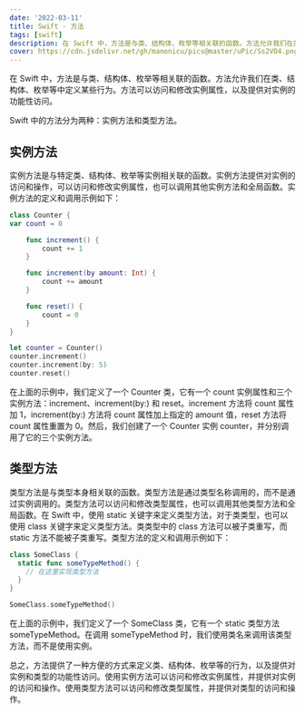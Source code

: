 ```yaml
---
date: '2022-03-11'
title: Swift - 方法
tags: [swift]
description: 在 Swift 中，方法是与类、结构体、枚举等相关联的函数。方法允许我们在类、结构体、枚举等中定义某些行为。方法可以访问和修改实例属性，以及提供对实例的功能性访问。
cover: https://cdn.jsdelivr.net/gh/manonicu/pics@master/uPic/Ss2VO4.png
---
```


在 Swift 中，方法是与类、结构体、枚举等相关联的函数。方法允许我们在类、结构体、枚举等中定义某些行为。方法可以访问和修改实例属性，以及提供对实例的功能性访问。

Swift 中的方法分为两种：实例方法和类型方法。

## 实例方法

实例方法是与特定类、结构体、枚举等实例相关联的函数。实例方法提供对实例的访问和操作，可以访问和修改实例属性，也可以调用其他实例方法和全局函数。实例方法的定义和调用示例如下：

```swift
class Counter {
var count = 0

    func increment() {
        count += 1
    }

    func increment(by amount: Int) {
        count += amount
    }

    func reset() {
        count = 0
    }
}

let counter = Counter()
counter.increment()
counter.increment(by: 5)
counter.reset()
```

在上面的示例中，我们定义了一个 Counter 类，它有一个 count 实例属性和三个实例方法：increment、increment(by:) 和 reset。increment 方法将 count 属性加 1，increment(by:) 方法将 count 属性加上指定的 amount 值，reset 方法将 count 属性重置为 0。然后，我们创建了一个 Counter 实例 counter，并分别调用了它的三个实例方法。

## 类型方法

类型方法是与类型本身相关联的函数。类型方法是通过类型名称调用的，而不是通过实例调用的。类型方法可以访问和修改类型属性，也可以调用其他类型方法和全局函数。在 Swift 中，使用 static 关键字来定义类型方法，对于类类型，也可以使用 class 关键字来定义类型方法。类类型中的 class 方法可以被子类重写，而 static 方法不能被子类重写。类型方法的定义和调用示例如下：

```swift
class SomeClass {
  static func someTypeMethod() {
    // 在这里实现类型方法
  }
}

SomeClass.someTypeMethod()
```

在上面的示例中，我们定义了一个 SomeClass 类，它有一个 static 类型方法 someTypeMethod。在调用 someTypeMethod 时，我们使用类名来调用该类型方法，而不是使用实例。

总之，方法提供了一种方便的方式来定义类、结构体、枚举等的行为，以及提供对实例和类型的功能性访问。使用实例方法可以访问和修改实例属性，并提供对实例的访问和操作。使用类型方法可以访问和修改类型属性，并提供对类型的访问和操作。
